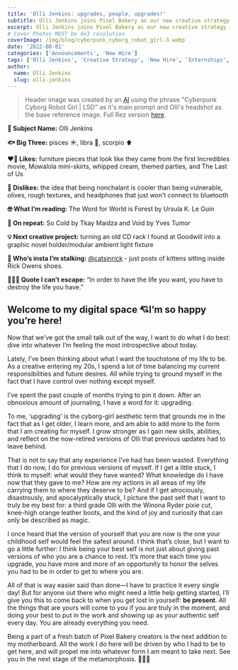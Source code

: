 ```yaml
---
title: 'Olli Jenkins: upgrades, people, upgrades!'
subtitle: Olli Jenkins joins Pixel Bakery as our new creative strategy intern
excerpt: Olli Jenkins joins Pixel Bakery as our new creative strategy intern. They're currently a student at UNL's Emerging Media Arts college.
# Cover Photos MUST be 4x3 resolution
coverImage: /img/blog/cyberpunk_cyborg_robot_girl-3.webp
date: '2022-08-01'
categories: ['Announcements', 'New Hire']
tags: ['Olli Jenkins', 'Creative Strategy', 'New Hire', 'Internships', 'Ursula K. Le Guin']
author:
  name: Olli Jenkins
  slug: olli-jenkins
---
```

> Header image was created by an [AI](https://is.gd/artmachine) using the phrase "Cyberpunk Cyborg Robot Girl | LSD" as it's main prompt and Olli's headshot as the base reference image. Full Rez version [here](https://cdn.pixelbakery.com/img/blog/cyberpunk_cyborg_robot_girl.mp4).

**🧪 Subject Name:** Olli Jenkins

**🐟 Big Three:** pisces ☀️, libra 🌙, scorpio ⬆️

**❤️‍🔥 Likes:** furniture pieces that look like they came from the first Incredibles movie, Mowalola mini-skirts, whipped cream, themed parties, and The Last of Us

**🤢 Dislikes:** the idea that being nonchalant is cooler than being vulnerable, olives, rough textures, and headphones that just won’t connect to bluetooth 

**🤓 What I’m reading:** The Word for World is Forest by Ursula K. Le Guin

**🔁 On repeat:** So Cold by Tkay Maidza and Void by Yves Tumor

**💡 Next creative project:** turning an old CD rack I found at Goodwill into a graphic novel holder/modular ambient light fixture

**👀 Who’s insta I’m stalking:** [@catsinrick](https://instagram.com/catsinrick) - just posts of kittens sitting inside Rick Owens shoes.

**🏃🏻‍♀️ Quote I can’t escape:** “In order to have the life you want, you have to destroy the life you have.”

## Welcome to my digital space 💘I’m so happy you’re here!

Now that we’ve got the small talk out of the way, I want to do what I do best: dive into whatever I’m feeling the most introspective about today. 

Lately, I’ve been thinking about what I want the touchstone of my life to be. As a creative entering my 20s, I spend a lot of time balancing my current responsibilities and future desires. All while trying to ground myself in the fact that I have control over nothing except myself. 

I’ve spent the past couple of months trying to pin it down. After an obnoxious amount of journaling, I have a word for it: upgrading.

To me, ‘upgrading’ is the cyborg-girl aesthetic term that grounds me in the fact that as I get older, I learn more, and am able to add more to the form that I am creating for myself. I grow stronger as I gain new skills, abilities, and reflect on the now-retired versions of Olli that previous updates had to leave behind.

That is not to say that any experience I’ve had has been wasted. Everything that I do now, I do for previous versions of myself. If I get a little stuck, I think to myself: what would they have wanted? What knowledge do I have now that they gave to me? How are my actions in all areas of my life carrying them to where they deserve to be? And if I get atrociously, disastrously, and apocalyptically stuck, I picture the past self that I want to truly be my best for: a third grade Olli with the Winona Ryder pixie cut, knee-high orange leather boots, and the kind of joy and curiosity that can only be described as magic.

I once heard that the version of yourself that you are now is the one your childhood self would feel the safest around. I think that’s close, but I want to go a little further: I think being your best self is not just about giving past versions of who you are a chance to rest. It’s more that each time you upgrade, you have more and more of an opportunity to honor the selves you had to be in order to get to where you are.

All of that is way easier said than done—I have to practice it every single day! But for anyone out there who might need a little help getting started, I’ll give you this to come back to when you get lost in yourself: **be present**. All the things that are yours will come to you if you are truly in the moment, and doing your best to put in the work and showing up as your authentic self every day. You are already everything you need.

Being a part of a fresh batch of Pixel Bakery creators is the next addition to my motherboard. All the work I do here will be driven by who I had to be to get here, and will propel me into whatever form I am meant to take next. See you in the next stage of the metamorphosis. 🐛🦋✨